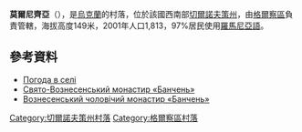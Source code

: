 {{coord|48|11|39|N|26|13|31|E|scale:100000|display=title}}

'''莫爾尼齊亞'''（{{lang-ro|Molnița, Herța}}），是[[烏克蘭|烏克蘭]]的村落，位於該國西南部[[切爾諾夫策州|切爾諾夫策州]]，由[[格爾察區|格爾察區]]負責管轄，海拔高度149米，2001年人口1,813，97%居民使用[[羅馬尼亞語|羅馬尼亞語]]。

==參考資料==
* [http://weather.in.ua/ua/chernovickaja/16190 Погода в селі]
* [http://andy-babubudu.livejournal.com/150211.html Свято-Вознесенський монастир «Банчень»]
* [https://web.archive.org/web/20111021212135/http://orthodox.org.ua/ru/2009/08/08/5444.html Вознесенський чоловічий монастир «Банчень»]

{{DEFAULTSORT:Молниця}}
[[Category:切爾諾夫策州村落|Category:切爾諾夫策州村落]]
[[Category:格爾察區村落|Category:格爾察區村落]]


{{Chernivtsi-geo-stub}}